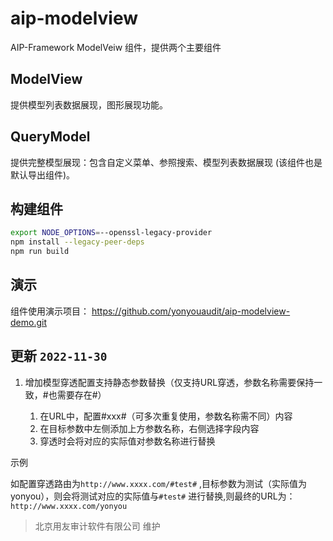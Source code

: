 # aip-modelview

AIP-Framework ModelVeiw 组件，提供两个主要组件

## ModelView

提供模型列表数据展现，图形展现功能。

## QueryModel

提供完整模型展现：包含自定义菜单、参照搜索、模型列表数据展现 (该组件也是默认导出组件)。

## 构建组件

```bash
export NODE_OPTIONS=--openssl-legacy-provider
npm install --legacy-peer-deps
npm run build
```

## 演示

组件使用演示项目： https://github.com/yonyouaudit/aip-modelview-demo.git

## 更新 `2022-11-30`

1. 增加模型穿透配置支持静态参数替换（仅支持URL穿透，参数名称需要保持一致，#也需要存在#）

    1. 在URL中，配置#xxx#（可多次重复使用，参数名称需不同）内容
    2. 在目标参数中左侧添加上方参数名称，右侧选择字段内容
    3. 穿透时会将对应的实际值对参数名称进行替换

示例 

 如配置穿透路由为`http://www.xxxx.com/#test#`
 ,目标参数为测试（实际值为yonyou），则会将测试对应的实际值与`#test#`
 进行替换,则最终的URL为：`http://www.xxxx.com/yonyou`

> 北京用友审计软件有限公司 维护

